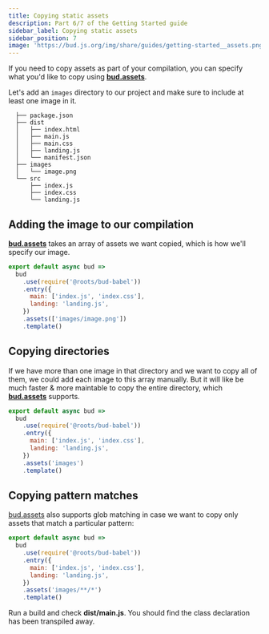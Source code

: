 ```yaml
---
title: Copying static assets
description: Part 6/7 of the Getting Started guide
sidebar_label: Copying static assets
sidebar_position: 7
image: 'https://bud.js.org/img/share/guides/getting-started__assets.png'
---
```



If you need to copy assets as part of your compilation, you can specify what you'd like to copy using [**bud.assets**](/docs/bud.assets).

Let's add an `images` directory to our project and make sure to include at least one image in it.

```shell {8-9} title='$ tree -I node_modules'
  ├── package.json
  ├── dist
  │   ├── index.html
  │   ├── main.js
  │   ├── main.css
  │   ├── landing.js
  │   └── manifest.json
  ├── images
  │   └── image.png
  └── src
      ├── index.js
      ├── index.css
      └── landing.js
```

## Adding the image to our compilation

[**bud.assets**](/docs/bud.assets) takes an array of assets we want copied, which is how we'll specify our image.

```js {8} title='bud.config.mjs'
export default async bud =>
  bud
    .use(require('@roots/bud-babel'))
    .entry({
      main: ['index.js', 'index.css'],
      landing: 'landing.js',
    })
    .assets(['images/image.png'])
    .template()
```

## Copying directories

If we have more than one image in that directory and we want to copy all of them, we could add each image to this array manually. But it will
like be much faster & more maintable to copy the entire directory, which [**bud.assets**](/docs/bud.assets) supports.

```js {8} title='bud.config.js'
export default async bud =>
  bud
    .use(require('@roots/bud-babel'))
    .entry({
      main: ['index.js', 'index.css'],
      landing: 'landing.js',
    })
    .assets('images')
    .template()
```

## Copying pattern matches

[bud.assets](/docs/bud.assets) also supports glob matching in case we want to copy only assets that match a particular pattern:

```js {8} title='bud.config.js'
export default async bud =>
  bud
    .use(require('@roots/bud-babel'))
    .entry({
      main: ['index.js', 'index.css'],
      landing: 'landing.js',
    })
    .assets('images/**/*')
    .template()
```

Run a build and check **dist/main.js**. You should find the class declaration has been transpiled away.
